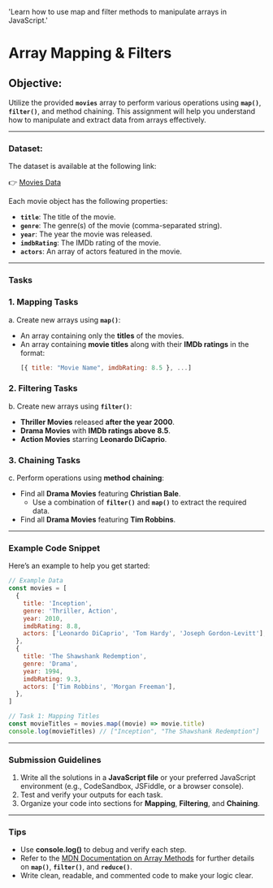 
  'Learn how to use map and filter methods to manipulate arrays in JavaScript.'

<HeroPattern />

# Array Mapping & Filters

## **Objective:**

Utilize the provided **`movies`** array to perform various operations using **`map()`**, **`filter()`**, and method chaining. This assignment will help you understand how to manipulate and extract data from arrays effectively.

---

### **Dataset:**

The dataset is available at the following link:

👉 [Movies Data](https://github.com/akshkgd/frontend-cohort/blob/main/map%20and%20filters/data.js)

Each movie object has the following properties:

- **`title`**: The title of the movie.
- **`genre`**: The genre(s) of the movie (comma-separated string).
- **`year`**: The year the movie was released.
- **`imdbRating`**: The IMDb rating of the movie.
- **`actors`**: An array of actors featured in the movie.

---

### **Tasks**

### **1. Mapping Tasks**

a. Create new arrays using **`map()`**:

- An array containing only the **titles** of the movies.
- An array containing **movie titles** along with their **IMDb ratings** in the format:
  ```js {{title: "js"}}
  [{ title: "Movie Name", imdbRating: 8.5 }, ...]
  ```

### **2. Filtering Tasks**

b. Create new arrays using **`filter()`**:

- **Thriller Movies** released **after the year 2000**.
- **Drama Movies** with **IMDb ratings above 8.5**.
- **Action Movies** starring **Leonardo DiCaprio**.

### **3. Chaining Tasks**

c. Perform operations using **method chaining**:

- Find all **Drama Movies** featuring **Christian Bale**.
  - Use a combination of **`filter()`** and **`map()`** to extract the required data.
- Find all **Drama Movies** featuring **Tim Robbins**.

---

### **Example Code Snippet**

Here’s an example to help you get started:

```js {{title: "js"}}
// Example Data
const movies = [
  {
    title: 'Inception',
    genre: 'Thriller, Action',
    year: 2010,
    imdbRating: 8.8,
    actors: ['Leonardo DiCaprio', 'Tom Hardy', 'Joseph Gordon-Levitt'],
  },
  {
    title: 'The Shawshank Redemption',
    genre: 'Drama',
    year: 1994,
    imdbRating: 9.3,
    actors: ['Tim Robbins', 'Morgan Freeman'],
  },
]

// Task 1: Mapping Titles
const movieTitles = movies.map((movie) => movie.title)
console.log(movieTitles) // ["Inception", "The Shawshank Redemption"]
```

---

### **Submission Guidelines**

1. Write all the solutions in a **JavaScript file** or your preferred JavaScript environment (e.g., CodeSandbox, JSFiddle, or a browser console).
2. Test and verify your outputs for each task.
3. Organize your code into sections for **Mapping**, **Filtering**, and **Chaining**.

---

### **Tips**

- Use **console.log()** to debug and verify each step.
- Refer to the [MDN Documentation on Array Methods](https://developer.mozilla.org/en-US/docs/Web/JavaScript/Reference/Global_Objects/Array) for further details on **`map()`**, **`filter()`**, and **`reduce()`**.
- Write clean, readable, and commented code to make your logic clear.
